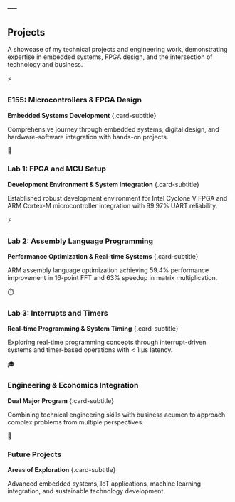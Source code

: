 ---
---

::: {.full-width-title}
::: {.section-title-container}
## Projects {.section-title}
:::
:::

::: {.page-content}
::: {.sidebar-left}
:::

::: {.main-content}
::: {.projects-intro .scroll-animate}
A showcase of my technical projects and engineering work, demonstrating expertise in embedded systems, FPGA design, and the intersection of technology and business.
:::

::: {.projects-grid}
::: {.project-card .scroll-animate-left}
::: {.project-icon}
⚡
:::
### E155: Microcontrollers & FPGA Design
**Embedded Systems Development** {.card-subtitle}

Comprehensive journey through embedded systems, digital design, and hardware-software integration with hands-on projects.
:::

::: {.project-card .scroll-animate-scale}
::: {.project-icon}
🔧
:::
### Lab 1: FPGA and MCU Setup
**Development Environment & System Integration** {.card-subtitle}

Established robust development environment for Intel Cyclone V FPGA and ARM Cortex-M microcontroller integration with 99.97% UART reliability.
:::

::: {.project-card .scroll-animate-right}
::: {.project-icon}
⚡
:::
### Lab 2: Assembly Language Programming
**Performance Optimization & Real-time Systems** {.card-subtitle}

ARM assembly language optimization achieving 59.4% performance improvement in 16-point FFT and 63% speedup in matrix multiplication.
:::

::: {.project-card .scroll-animate-left}
::: {.project-icon}
⏱️
:::
### Lab 3: Interrupts and Timers
**Real-time Programming & System Timing** {.card-subtitle}

Exploring real-time programming concepts through interrupt-driven systems and timer-based operations with < 1 μs latency.
:::

::: {.project-card .scroll-animate-scale}
::: {.project-icon}
🎓
:::
### Engineering & Economics Integration
**Dual Major Program** {.card-subtitle}

Combining technical engineering skills with business acumen to approach complex problems from multiple perspectives.
:::

::: {.project-card .scroll-animate-right}
::: {.project-icon}
🚀
:::
### Future Projects
**Areas of Exploration** {.card-subtitle}

Advanced embedded systems, IoT applications, machine learning integration, and sustainable technology development.
:::
:::

:::

::: {.sidebar-right}
:::
:::

<script src="scroll-animations.js"></script>
